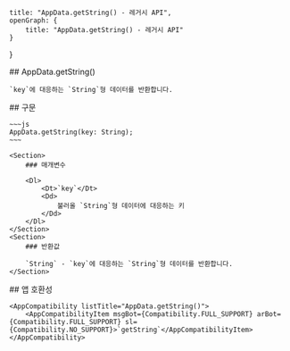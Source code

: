
    title: "AppData.getString() - 레거시 API",
    openGraph: {
        title: "AppData.getString() - 레거시 API"
    }
}

<Section>
    ## AppData.getString()

    `key`에 대응하는 `String`형 데이터를 반환합니다.
</Section>
<Section>
    ## 구문

    ~~~js
    AppData.getString(key: String);
    ~~~

    <Section>
        ### 매개변수

        <Dl>
            <Dt>`key`</Dt>
            <Dd>
                불러올 `String`형 데이터에 대응하는 키
            </Dd>
        </Dl>
    </Section>
    <Section>
        ### 반환값

        `String` - `key`에 대응하는 `String`형 데이터를 반환합니다.
    </Section>
</Section>
<Section>
    ## 앱 호환성

    <AppCompatibility listTitle="AppData.getString()">
        <AppCompatibilityItem msgBot={Compatibility.FULL_SUPPORT} arBot={Compatibility.FULL_SUPPORT} sl={Compatibility.NO_SUPPORT}>`getString`</AppCompatibilityItem>
    </AppCompatibility>
</Section>